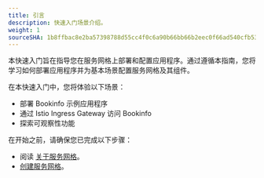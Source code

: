 ```yaml
---
title: 引言
description: 快速入门场景介绍。
weight: 1
sourceSHA: 1b8ffbac8e2ba57398788d55cc4f0c6a90b66bb66b2eec0f66ad540cfb5352f6
---
```


本快速入门旨在指导您在服务网格上部署和配置应用程序。通过遵循本指南，您将学习如何部署应用程序并为基本场景配置服务网格及其组件。

在本快速入门中，您将体验以下场景：

- 部署 Bookinfo 示例应用程序
- 通过 Istio Ingress Gateway 访问 Bookinfo
- 探索可观察性功能

在开始之前，请确保您已完成以下步骤：

- 阅读 [关于服务网格](overview/index.html)。
- [创建服务网格](install/create_service_mesh/index.html)。
